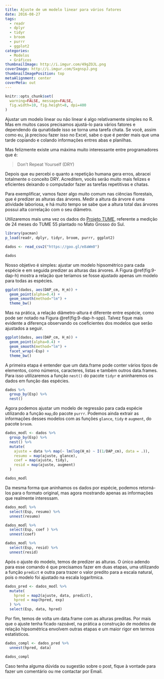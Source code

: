 ---
title: Ajuste de um modelo linear para vários fatores
date: 2016-08-27
tags:
  - readr
  - dplyr
  - tidyr
  - broom
  - purrr
  - ggplot2
categories:
  - Modelos
  - Gráficos
thumbnailImage: http://i.imgur.com/49gZOJL.png
coverImage: http://i.imgur.com/SxgnspJ.png
thumbnailImagePosition: top
metaAlignment: center
coverMeta: out
---

```{r setup, include=FALSE}
knitr::opts_chunk$set(
  warning=FALSE, message=FALSE,
  fig.width=10, fig.height=8, dpi=400
)
```

Ajustar um modelo linear ou não linear é algo relativamente simples no R. Mas em muitos casos precisamos ajustá-lo para vários fatores e dependendo da qunatidade isso se torna uma tarefa chata. Se você, assim como eu, já precisou fazer isso no Excel, sabe o que é perder mais que uma tarde copiando e colando informações entres abas e planilhas.   
<!-- more -->

Mas felizmente existe uma máxima muito interessante entre programadores que é:

>  Don't Repeat Yourself (DRY)

Depois que eu percebi o quanto a repetição humana gera erros, abracei totalmente o conceito DRY. Acreditem, vocês serão muito mais felizes e eficientes deixando o computador fazer as tarefas repetitivas e chatas.

Para exemplificar, vamos fazer algo muito comum nas ciências florestais, que é predizer as alturas das árvores. Medir a altura da árvore é uma atividade laboriosa, e há muito tempo se sabe que a altura total das árvores possui alta correlação com o seu diâmetro.

Utilizaremos mais uma vez os dados do [Projeto TUME](www.projetotume.com), referente a medição de 24 meses do TUME 55 plantado no Mato Grosso do Sul.

```{r}
library(pacman)
p_load(readr, dplyr, tidyr, broom, purrr, ggplot2)
```

```{r, message=FALSE}
dados <- read_csv2("https://goo.gl/e8aWm0")

dados
```

Nosso objetivo é simples: ajustar um modelo hipsométrico para cada espécie e em seguida predizer as alturas das árvores. A Figura \@ref(fig:9-dap-h) mostra a relação que teríamos se fosse ajustado apenas um modelo para todas as espécies. 

```{r 9-dap-h, fig.cap="Relação entre o diâmetro e a altura sem destinção de espécie."}
ggplot(dados, aes(DAP_cm, H_m)) +
  geom_point(alpha=0.4) +
  geom_smooth(method="lm") +
  theme_bw()
```

Mas na prática, a relação diâmetro-altura é diferente entre espécie, como pode ser notado na Figura \@ref(fig:9-dap-h-spp). Talvez fique mais evidente a diferença observando os coeficientes dos modelos que serão ajustados a seguir.

```{r 9-dap-h-spp, fig.cap="Relação entre o diâmetro e a altura por espécie."}
ggplot(dados, aes(DAP_cm, H_m)) +
  geom_point(alpha=0.4) +
  geom_smooth(method="lm") +
  facet_wrap(~Esp) +
  theme_bw()
```

A primeira etapa é entender que um data.frame pode conter vários tipos de elementos, como números, caracteres, listas e também outros data.frames. Para isso utilizaremos a função `nest()` do pacote `tidyr` e aninharemos os dados em função das espécies.

```{r}
dados %>%
  group_by(Esp) %>% 
  nest()
```

Agora podemos ajustar um modelo de regressão para cada espécie utilizando a função `map`,do pacote `purrr`. Podemos ainda extrair as informações desses modelos com as funções `glance`, `tidy` e `augment`, do pacote `broom`.

```{r}
dados_modl <- dados %>%
  group_by(Esp) %>% 
  nest() %>% 
  mutate(
    ajuste = data %>% map(~ lm(log(H_m) ~ I(1/DAP_cm), data = .)),
    resumo = map(ajuste, glance),
    coef = map(ajuste, tidy),
    resid = map(ajuste, augment)
  )

dados_modl
```

Da mesma forma que aninhamos os dados por espécie, podemos retorná-los para o formato original, mas agora mostrando apenas as informações que realmente interessam.

```{r}
dados_modl %>%
  select(Esp, resumo) %>% 
  unnest(resumo)

dados_modl %>%
  select(Esp, coef ) %>% 
  unnest(coef)

dados_modl %>%
  select(Esp, resid) %>% 
  unnest(resid)
```

Após o ajuste do modelo, temos de predizer as alturas. O único adendo para esse comando é que precisamos fazer em duas etapas, uma utilizando a função `predict` e outra para trazer o valor predito para a escala natural, pois o modelo foi ajustado na escala logarítmica.

```{r}
dados_pred <- dados_modl %>% 
  mutate(
    hpred = map2(ajuste, data, predict),
    hpred = map(hpred, exp)
  ) %>%
  select(Esp, data, hpred)
```

Por fim, temos de volta um data.frame com as alturas preditas. Por mais que o ajuste tenha ficado razoável, na prática a construção de modelos de relação hipsométrica envolvem outras etapas e um maior rigor em termos estatísticos.

```{r}
dados_compl <- dados_pred %>%
  unnest(hpred, data)

dados_compl
```

Caso tenha alguma dúvida ou sugestão sobre o post, fique à vontade para fazer um comentário ou me contactar por Email.
